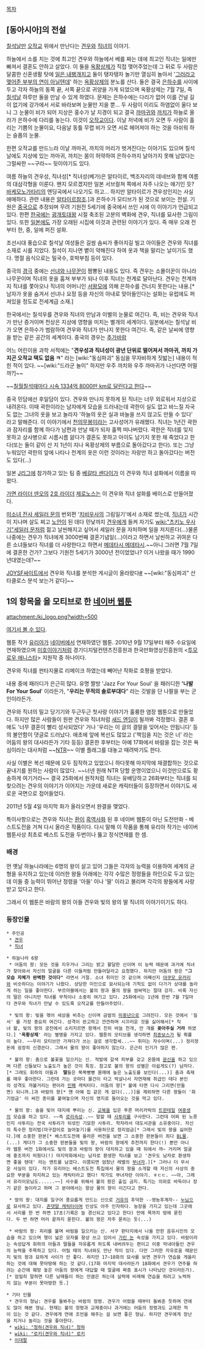 [[목차]]

== [동아시아]의 전설 ==
[[칠석]]날만 [[오작교]] 위에서 만난다는 [[견우]]와 [[직녀]]의 이야기. 

하늘에서 소를 치는 것에 최고인 견우와 하늘에서 베를 짜는 데에 최고인 직녀는 일에만 빠져서 결혼도 안하고 살았다. 이 둘을 [[옥황상제]]가 직접 맺어주었는데 그 뒤로 두 사람은 달콤한 신혼생활 탓에 [[하라는 공부는 안하고|일은 내팽개치고]] 둘이 탱자탱자 놀기만 열심히 놀아서 '[[그러라고 사준 컴퓨터가 아닐텐데|그러라고 맺어준 부부의 연이 아닐텐데]]' 하는 [[옥황상제]]의 분노를 산다. 둘은 결국 [[은하수]]를 사이에 두고 각자 하늘의 동쪽 끝, 서쪽 끝으로 귀양을 가게 되었으며 옥황상제는 7월 7일, 즉 [[칠석]]날 하루만 둘을 만날 수 있게 하였다. 문제는 은하수에는 다리가 없어 이를 건널 길이 없기에 강가에서 서로 바라보며 눈물만 지을 뿐... 두 사람이 이리도 하염없이 울다 보니 그 눈물이 비가 되어 지상은 홍수가 날 지경이 되고 결국 [[까마귀]]와 [[까치]]가 하늘로 올라가 은하수에 다리를 놓는다. 이것이 [[오작교]]이다. 이날 저녁에 비가 오면 두 사람이 흘리는 기쁨의 눈물이요, 다음날 동틀 무렵 비가 오면 서로 헤어져야 하는 것을 아쉬워 하는 슬픔의 눈물.

한편 오작교를 만드느라 이날 까마귀, 까치의 머리가 벗겨진다는 이야기도 있으며 칠석날에도 지상에 있는 까마귀, 까치는 몸이 허약하여 은하수까지 날아가지 못해 남았다는 그럴싸한 ~~구라~~ 뒷이야기도 있다.

여름 하늘의 견우성, 직녀성[* 직녀성(베가)은 알타이르, 백조자리의 데네브와 함께 여름의 대삼각형을 이룬다. 왠지 모르겠지만 일본 서브컬쳐 쪽에서 자주 나오는 얘기인 듯? [[바케모노가타리]]의 엔딩곡에서 나오기도 하고... 하지만 알타이르가 견우성인지는 사실 애매하다. 관련 내용은 [[알타이르]]참조.]과 은하수가 모티브가 된 것으로 보이는 전설. 기원은 [[중국]]으로 추정되며 무려 기원전 5세기에 중국에서 쓰인 시에 이 이야기가 언급되고 있다. 한편 [[한국]]에는 [[광개토대왕]] 시절 축조된 고분의 벽화에 견우, 직녀를 묘사한 그림이 있다. 또한 [[일본]]에도 가장 오래된 시집에 이것과 관련된 이야기가 있다. 즉 매우 오래 전부터 한, 중, 일에 퍼진 설화. 

조선시대 풍습으로 칠석날 여성들은 길쌈 솜씨가 좋아지길 빌고 아이들은 견우와 직녀를 소재로 시를 지었다. 칠석이 지나면 볕이 약해진다 하여 옷과 책을 말리는 날이기도 했다. 명절 음식으로는 밀국수, 호박부침 등이 있다.
 
중극의 [[경극]] 중에는 [[선녀와 나무꾼]]이 짬뽕된 내용도 있다. 즉 견우는 소몰이꾼이 아니라 나무꾼이며 직녀의 옷을 훔쳐 부부가 되나 이후 직녀는 천계로 달아난다. 견우는 천계까지 직녀를 쫓아오나 직녀의 어머니인 [[서왕모]]에 의해 은하수를 건너지 못한다는 내용.[* 남자가 옷을 숨겨서 선녀나 요정 등을 자신의 아내로 맞아들인다는 설화는 유럽에도 퍼져있을 정도로 전세계급 소재.]

한국에서는 칠석우를 견우와 직녀의 만남과 이별의 눈물로 여긴다. 즉, 비는 견우와 직녀가 만난 증거이며 천상은 지상에 영향을 미치는 별개의 세계이다. 일본에서는 칠석날 비가 오면 은하수가 범람하여 견우와 직녀가 만나지 못한다 여긴다. 즉, 같은 날씨에 영향을 받는 같은 공간의 세계이다. 중국의 경우는 [[추가바람]]

어느 어린이용 과학 서적에는 "'''견우성과 직녀성이 광년 단위로 떨어져서 까마귀, 까치 가지곤 오작교 택도 없음 ㅋ'''" 라는 [wiki:"동심파괴" 동심을 무자비하게 짓밟는] 내용이 적힌 적이 있다. ~~[wiki:"드라군 놀이" 하지만 우주 까치와 우주 까마귀가 나선다면 어떨까?]~~

~~[http://www.essenti.net/xe/index.php?mid=BE&page=5&document_srl=2856 칠월칠석때마다 시속 1334억 8000만 km로 달린다고 한다]~~

중국 민담에선 후일담이 있다. 견우와 만나지 못하게 된 직녀는 너무 외로워서 지상으로 내려온다. 이때 곽한이라는 남자에게 모습을 드러내는데 곽한이 실도 없고 바느질 자국도 없는 그녀의 옷을 보고 놀라자 '하늘의 옷은 실과 바늘을 쓰지 않고도 만들 수 있다' 라고 말해준다. 이 이야기에서 [[천의무봉]]이라는 고사성어가 유래했다. 직녀는 1년간 곽한과 잠자리를 함께 하다가 남편과 만날 때가 되자 훌쩍 떠나버렸다. 곽한은 직녀를 잊지 못하고 상사병으로 시름시름 앓다가 결혼도 못하고 아이도 남기지 못한 채 죽었다고 한다(또는 둘이 같이 산 지 1년이 지나 옥황상제의 부름으로 돌아갔다고 한다). 또는 그냥 누워있던 곽한의 앞에 나타나 천계의 옷은 이런 것이라는 자랑만 하고 돌아갔다는 버전도 있다(...)

일본 [[J리그]]에 참가하고 있는 팀 중 [[베갈타 센다이]]가 이 견우와 직녀 설화에서 이름을 따 왔다.

[[가면 라이더 덴오]]의 [[2호 라이더]] [[제로노스]]는 이 견우와 직녀 설화를 베이스로 만들어졌다.

[[미소녀 전사 세일러 문]]의 번외편 '[[치비우사]]의 그림일기'에서 소재로 썼는데, [[직녀]]가 시간이 지나며 살도 찌고 [[노안]]이 된 데다 민낯까지 [[견우]]에게 들켜 자기도 [[wiki:"츠키노 우사기"세일러 문]]처럼 젊고 날씬해지고 싶어서 세일러 문을 자처하며 일을 저지른다(...)물론 나중에는 견우가 직녀에게 3000번째 결혼기념일(...)이라고 하면서 날씬하고 귀여운 다른 소녀들보다 직녀를 더 사랑한다고 하면서 [[메데타시 메데타시]].~~아니 그러면 7월 7일에 결혼한 건가? 그보다 기원전 5세기가 3000년 전이었었나? 이거 나왔을 때가 1990년대였는데?~~

[[JOYSF]]싸이트에서 견우와 직녀를 분석한 게시글이 올라왔다[http://www.joysf.com/forum_fantasy/4498020 #] ~~[wiki:"동심파괴" 산타클로스 분석 보는거 같다]~~

== 1의 항목을 을 모티브로 한  [[네이버 웹툰]] ==
attachment:/kj_logo.png?width=500

[http://comic.naver.com/webtoon/list.nhn?titleId=233265&weekday=wed 여기서 볼 수 있다].

웹툰 작가 [[유리아(작가)|유리아]]가 [[네이버]]에서 연재하였던 웹툰. 2010년 9월 17일부터 매주 수요일에 연재하였으며 [[미호이야기]]처럼 경기디지털컨텐츠진흥원과 한국만화영상진흥원의 <[[투모로우 애니스타]]> 지원작 중 하나이다.

견우와 직녀를 판타지물로 리메이크 하였는데 빼어난 작화로 호평을 받았다.

내용 중에 패러디가 은근히 많다. 유명 짤방 'Jazz For Your Soul' 을 패러디한 ''''나발 For Your Soul'''' 이라든가, "'''우리는 무적의 솔로부대다'''" 라는 깃발을 단 나팔을 부는 군인이라든가.

견우와 직녀의 밀고 당기기와 두근두근 첫사랑 이야기가 훌륭한 염장 웹툰으로 만들었다. 하지만 많은 사람들이 원판 견우와 직녀처럼 [[새드 엔딩]]이 될까봐 걱정했다. 결혼 후에도 '너무 결혼이 빨리 성사되었다' 거나 '우리는 이 글의 결말을 잊어서는 안됩니다' 등의 불안함이 댓글로 드러났다. 애초에 앞에 복선도 많았고 ('책임을 지는 것은 너' 라는 어둠의 왕의 대사라든가 기타 등등) 결혼한 후부터는 아예 17화에서 바람을 잡는 것은 욕심이라는 대사처럼 ~~[[NTR]]~~ 이별 플래그를 대놓고 때려박기도 한다.

사실 이별은 복선 때문에 모두 짐작하고 있었으니 하다못해 마지막에 재결합하는 것으로 끝내기를 원하는 사람이 많았다. ~~너넨 원래 NTR 당할 운명이었으니 이것만으로도 황송하게 여기거라~~ 결국 25화에서 원작처럼 직녀는 유배당하고 26화부터는 직녀를 되찾으려는 견우의 이야기가 이어지는 가운데 새로운 캐릭터들이 등장하면서 이야기도 새로운 국면으로 접어들었다.

2011년 5월 4일 마지막 화가 올라오면서 완결을 맺었다.

특이사항으로는 견우와 직녀는 [[환]]이 [[흑역사]]화 된 후 네이버 웹툰이 아닌 도전만화 - 베스트도전을 거쳐 다시 올라온 작품이다. 다시 말해 이 작품을 통해 유리아 작가는 네이버 웹툰사상 최초로 베스트 도전을 두번이나 뚫고 정식연재를 한 셈.

=== 배경 ===
먼 옛날 하늘나라에는 6명의 왕이 살고 있어 그들은 각자의 능력을 이용하여 세계의 균형을 유지하고 있는데 이러한 왕들 아래에는 각각 수많은 정령들을 하인으로 두고 있는데 이들 중 능력이 뛰어난 정령을 '아들' 이나 '딸' 이라고 불리며 각각의 왕들에게 사랑받고 있다고 한다.

그래서 이 웹툰은 바람의 왕의 아들 견우와 빛의 왕의 딸 직녀의 이야기이기도 하다.

=== 등장인물 ===
 * 주인공
  * [[견우(견우와 직녀)|견우]] 
  * [[직녀#s-2|직녀]] 

 * 하늘나라 6왕
  * 어둠의 왕: 모든 것을 지우거나 그리는 밝고 활달한 신이며 이 능력 때문에 과거에 직녀가 찾아와서 자신의 얼굴을 다른 이들처럼 만들어달라고 요청했다. 하지만 어둠의 왕은 '''"그 모습 자체가 완벽한 것이다"''' 라면서 거절. 소녀 취미인 것 같으며 어째선지 [[야쿠모 유카리]]와 비슷하다는 이야기가 나왔다. 상당한 미인으로 묘사되는데 기척도 없이 다가가 상대를 놀라게 하는 일을 좋아한다. 부르마블에서는 불의 왕과 물의 왕을 쌈싸먹는 절대 강자. 비록 자신의 딸은 아니지만 직녀를 무척이나 소중히 여기고 있다. 25화에서는 1년에 한번 7월 7일마다 견우와 직녀가 만날 수 있도록 오작교를 만들어주었다.

  * 빛의 왕: 빛을 엮어 세상을 비추는 신이며 금발의 [[미중년]]으로 그려진다. 모든 것에서 '질서' 를 가장 중요히 여긴다. 성격이 완고하고 깐깐하며 시끄러운 것을 싫어해서[* 직녀 왈, 빛의 왕의 궁전에서 소리지르면 왕께서 친히 바늘 천개, 만 개를 '''꽂아주실 거라''' 하였다.] ''''옥황상제'''' 라는 별명을 가지고 있다. 웹툰의 모티브를 생각하면 [[최종보스]]가 될 확률이 높다. ~~우리 모티브만 가져다가 쓰는 걸로 생각합세...~~ 취미는 자수이며(...) 정리정돈에 굉장히 신경쓴다. 그래서 물의 왕이 좋아하지 않는다. 은근히 인기가 많은 편.

  * 불의 왕: 춤으로 불꽃을 일으키는 신. 적발에 갈색 피부를 갖고 온몸에 [[문신]]을 하고 있으며 다른 신들보다 노출도가 높은 것이 특징. 참고로 불의 왕의 성별은 아쉽게도(?) 남자다.[* 그래도 휘하의 아들과  '''딸'''들은 쭉쭉빵빵 몸매에 높은 노출도를 보인다(...)] 춤과 축제를 매우 좋아한다. 그런데 가는 곳마다 물건이 타고 박살나서 자연재해 취급인 데다 본인의 성격도 까불거리는 편이라 [[민폐]] 캐릭터다. 어둠의 왕[* 불에 타면 다시 그리면(만들면) 되니까.]과 바람의 왕[* 얜 아예 집 같은 게 없다(...)]을 제외하면 다른 왕들이 '화기엄금' 이 써진 종이를 붙여놓으며 자신의 영지로 들어오는 것을 막고 있다.

  * 물의 왕: 술을 빚어 대지에 뿌리는 신. [[교복]]을 입은 푸른 머리카락의 [[트윈테일]] [[여중생]]의 모습을 하고 있다. ~~즉 [[로리]]속성..~~ 말할 때 [[사투리]]를 구사한다. 그런데 어찌 된 노릇인지 사투리는 전국 사투리가 뒤섞인 기묘한 사투리. 학자라서 대도서관을 소유중이다. 자신의 특수한 정리법(마구잡이로 늘어놓기)를 사용하므로 정리엄금[* 그래서 빛의 왕을 싫어한다.]에 소중한 판본[* 베스트도전에 올라온 버전을 보면 그 소중한 판본들이 죄다 [[BL]]물.(...) 게다가 그 소중한 판본들을 빛의 왕, 바람의 왕에게 추천까지 한다(!) 뿐만 아니라 웹툰 버전 1화에서도 빛의 왕과 바람의 왕이 대치하고 있을 때 뒤에서 꺄~ 거리며 얼굴에 홍조까지 띄웠다(!) 마지막화에서는 남자로 환생한 직녀를 보고 '견우도 남자로 환생하면 좋을 텐데' 라는 멘트를 남겼다. 이쯤되면 엄청난 레벨의 [[부녀자]].][* 그러나 더 무서운 사실이 있다. 작가 유리아는 베스트도전 특집에서 물의 왕을 소개할 때 자신의 사상의 중요한 부분을 차지하고 있는 캐릭터라고 했다! 작가도 부녀자란 이야기. ㅎㄷㄷ. ~~아, 그래서 유리이모님도......~~] 사수를 위해서 불의 왕은 출입 금지. 특기는 의외로 바둑이나 장기 같은 놀이라고 하며 그 분야에서는 항상 물의 왕이 이긴다고 한다.

  * 땅의 왕: 대지를 일구어 풍요롭게 만드는 신으로 [[거유]]의 후덕한 --영농후계자-- [[누님]]으로 묘사하고 있다. [[존댓말 캐릭터]]이며 인상도 아주 인자하다. 농장을 가지고 있는데 그곳에서 서리를 한 번 하면 17초(기록은 늘 경신되고 있다고 한다) 만에 목까지 땅에 묻힌다. 두 번 하면 머리 끝까지 묻힌다. 불의 왕은 자주 묻히는 듯(...)

  * 바람의 왕: 피리를 불며 바람을 일으키는 신. 서구 판타지에서 나올 만한 음유시인의 모습을 하고 있으며 챙이 넓은 모자를 항상 쓰고 있어서 [[가린 눈]] 속성을 가지고 있다. 바람이라는 속성답게 휘하의 아들과 딸들을 자유롭게 하도록 내버려두는 편이고 이중 막내아들인 견우의 능력을 주목하고 있다. 어릴 때의 직녀와도 만난 적이 있다. 다만 그러한 자유로움 때문인지 빛의 왕과 묘하게 사이가 안 좋다. 하지만 17~18화의 묘사를 보면 견우가 연습을 게을리하는 것에 대해 못마땅해 하는 것 같다.(17화 마지막 대사라든가 18화에서 견우가 연주를 하려는 순간에 훼방 놓은 어둠의 왕에게 대답할 때 얼굴에 짜증 표시가 나타났던 것이라든가).[* 엄밀히 말하면 다른 남매들이 하는 만큼은 하는데 실력에 비례해 연습을 하려고 노력하지 않는 부분이 못마땅한 듯.]

 * 기타 인물
  * 견우의 형님: 견우를 돌봐주는 바람의 정령. 견우가 어렸을 때부터 돌봐준 듯하며 연애도 많이 해본 형님. 현재는 불의 정령과 교제중이나 과거에는 어둠의 정령과도 교제한 적이 있는 것 같다. 견우에게 연애 조언을 해주는 걸 보면 좋은 형님. 하지만 견우에게 장난을 치거나 놀리는 것을 좋아한다.
  * [[wiki: "청하(견우와 직녀)" 청하]] 
  * [[wiki: "로키(견우와 직녀)" 로키]] 
  * [[이대팔]]

